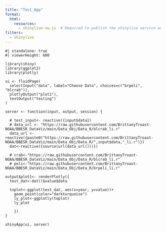 ```yaml
---
title: "Test_App"
format:
  html:
    resources: 
      - shinylive-sw.js  # Required to publish the shinylive service worker
filters:
  - shinylive
---
```




```shinylive-r
#| standalone: true
#| viewerHeight: 600

library(shiny)
library(ggplot2)
library(plotly)

ui <- fluidPage(
  selectInput("data", label="Choose Data", choices=c("brpeli", "blcrab")),
  plotlyOutput("plot1"),
  textOutput("testing")
)

server <- function(input, output, session) {

  # test_input<- reactive({input$data})
  # data_url <- "https://raw.githubusercontent.com/BrittanyTroast-NOAA/BBESR_DataViz/main/Data_Obj/Data_R/blcrab_li.r"
  data_url <-reactive({paste0("https://raw.githubusercontent.com/BrittanyTroast-NOAA/BBESR_DataViz/main/Data_Obj/Data_R/",input$data,"_li.r")})
  dat<-reactive({source(url(data_url()))})

  # crab<-"https://raw.githubusercontent.com/BrittanyTroast-NOAA/BBESR_DataViz/main/Data_Obj/Data_R/blcrab_li.r"
  # peli<-"https://raw.githubusercontent.com/BrittanyTroast-NOAA/BBESR_DataViz/main/Data_Obj/Data_R/brpeli_li.r"

output$plot1<- renderPlotly({
  test_dat<-dat()$value$data

  toplot<-ggplot(test_dat, aes(x=year, y=value))+
    geom_point(color="darkturquoise")
    ly_plot<-ggplotly(toplot)
    ly_plot

    })
}

shinyApp(ui, server)
```

